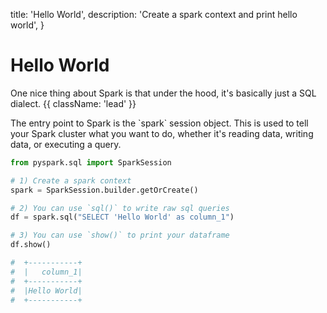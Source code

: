   title: 'Hello World',
  description:
    'Create a spark context and print hello world',
}

# Hello World

One nice thing about Spark is that under the hood, it's basically just a SQL dialect. {{ className: 'lead' }}

<Note>
  The entry point to Spark is the `spark` session object. This is used to tell your Spark cluster what you want to do, whether it's reading data, writing data, or executing a query.
</Note>

```python {{ title: "PySpark" }}
from pyspark.sql import SparkSession

# 1) Create a spark context
spark = SparkSession.builder.getOrCreate()

# 2) You can use `sql()` to write raw sql queries
df = spark.sql("SELECT 'Hello World' as column_1")

# 3) You can use `show()` to print your dataframe
df.show()

#  +-----------+
#  |   column_1|
#  +-----------+
#  |Hello World|
#  +-----------+
```
